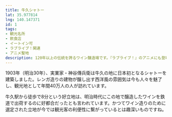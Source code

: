 ```yaml
---
title: 牛久シャトー
lat: 35.977814
lng: 140.147371
id: 1
tags:
- 観光名所
- 飲食店
- イートイン可
- ラブライブ！関連
- アニメ聖地
description: 120年以上の伝統を誇るワイン醸造場です。『ラブライブ！』のアニメにも登場しました。
---
```

1903年（明治30年）、実業家・神谷傳兵衛は牛久の地に日本初となるシャトーを建築しました。レンガ造りの建物が醸し出す西洋風の雰囲気は今も人々を魅了し、観光地として年間40万人の人が訪れています。

牛久駅から徒歩で8分という好立地は、明治時代にこの地で醸造したワインを鉄道で出荷するのに好都合だったとも言われています。かつてワイン造りのために選定された立地が今では観光客の利便性に繋がっているとは趣深いものですね。
